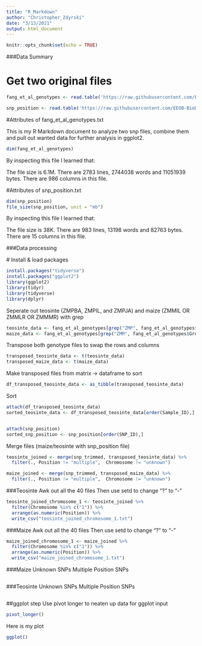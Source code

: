```yaml
---
title: "R_Markdown"
author: "Christopher_Zdyrski"
date: "3/13/2021"
output: html_document
---
```


```r
knitr::opts_chunk$set(echo = TRUE)
```

###Data Summary

# Get two original files

```r
fang_et_al_genotypes <- read.table('https://raw.githubusercontent.com/EEOB-BioData/BCB546-Spring2021/main/assignments/UNIX_Assignment/fang_et_al_genotypes.txt', header=TRUE, sep="\t",stringsAsFactors = FALSE)

snp_position <- read.table('https://raw.githubusercontent.com/EEOB-BioData/BCB546-Spring2021/main/assignments/UNIX_Assignment/snp_position.txt', header=TRUE, sep="\t", stringsAsFactors = FALSE)


```
#Attributes of fang_et_al_genotypes.txt

This is my R Markdown document to analyze two snp files, combine them and pull out wanted data for further analysis in ggplot2. 

```r
dim(fang_et_al_genotypes)
```


By inspecting this file I learned that:

The file size is 6.1M.
There are 2783 lines, 2744038 words and 11051939 bytes.
There are 986 columns in this file.

#Attributes of snp_position.txt

```r
dim(snp_position)
file_size(snp_position, unit = "mb")
```

By inspecting this file I learned that:

The file size is 38K.
There are 983 lines, 13198 words and 82763 bytes.
There are 15 columns in this file.

###Data processing

 # Install & load packages
```r
install.packages("tidyverse")
install.packages("ggplot2")
library(ggplot2)
library(tidyr)
library(tidyverse)
library(dplyr)

```

Seperate out teosinte (ZMPBA, ZMPIL, and ZMPJA) and maize (ZMMIL OR ZMMLR OR ZMMMR) with grep

```r

teosinte_data <- fang_et_al_genotypes[grep("ZMP", fang_et_al_genotypes$Group), ]
maize_data <- fang_et_al_genotypes[grep("ZMM", fang_et_al_genotypes$Group), ]

```


Transpose both genotype files to swap the rows and columns

```r
transposed_teosinte_data <- t(teosinte_data)
transposed_maize_data <- t(maize_data)

```


Make transposed files from matrix -> dataframe to sort

```r
df_transposed_teosinte_data <- as_tibble(transposed_teosinte_data) 


```

Sort
```r

attach(df_transposed_teosinte_data)
sorted_teosinte_data <- df_transposed_teosinte_data[order(Sample_ID),]


attach(snp_position)
sorted_snp_position <- snp_position[order(SNP_ID),]
```

Merge files (maize/teosinte with snp_position file)
```r
teosinte_joined <- merge(snp_trimmed, transposed_teosinte_data) %>% 
  filter(., Position != "multiple",  Chromosome != "unknown")

maize_joined <- merge(snp_trimmed, transposed_maize_data) %>% 
  filter(., Position != "multiple",  Chromosome != "unknown")
```


###Teosinte Awk out all the 40 files Then use setd to change "?" to "-"

```r
teosinte_joined_chromosome_1 <- teosinte_joined %>%
  filter(Chromosome %in% c("1")) %>%
  arrange(as.numeric(Position)) %>%
  write_csv("teosinte_joined_chromosome_1.txt")

```

###Maize Awk out all the 40 files Then use setd to change "?" to "-"

```r
maize_joined_chromosome_1 <- maize_joined %>%
  filter(Chromosome %in% c("1")) %>%
  arrange(as.numeric(Position)) %>%
  write_csv("maize_joined_chromosome_1.txt")

```

###Maize Unknown SNPs
Multiple Position SNPs
```r

```

###Teosinte Unknown SNPs
Multiple Position SNPs

```r

```


##ggplot step
Use pivot longer to neaten up data for ggplot input

```r
pivot_longer()

```

Here is my plot

```r
ggplot()

```
